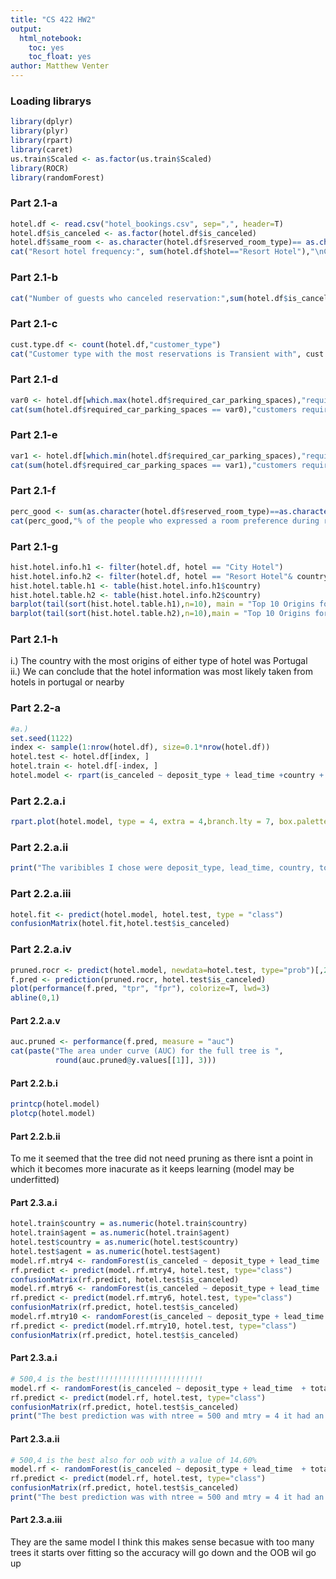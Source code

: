 ```yaml
---
title: "CS 422 HW2"
output: 
  html_notebook:
    toc: yes
    toc_float: yes
author: Matthew Venter
---
```


### Loading librarys
```r
library(dplyr)
library(plyr)
library(rpart)
library(caret)
us.train$Scaled <- as.factor(us.train$Scaled)
library(ROCR)
library(randomForest)

```

### Part 2.1-a 
```r
hotel.df <- read.csv("hotel_bookings.csv", sep=",", header=T)
hotel.df$is_canceled <- as.factor(hotel.df$is_canceled)
hotel.df$same_room <- as.character(hotel.df$reserved_room_type)== as.character(hotel.df$assigned_room_type)#creating a varible that tracks if a person asked for a type of room and got the same type.
cat("Resort hotel frequency:", sum(hotel.df$hotel=="Resort Hotel"),"\nCity hotel frequency:", sum(hotel.df$hotel=="City Hotel"))
```
### Part 2.1-b
```r
cat("Number of guests who canceled reservation:",sum(hotel.df$is_canceled==1) ,"\nNumber of guests did not cancel the reservation:",sum(hotel.df$is_canceled==0))
```
### Part 2.1-c
```r
cust.type.df <- count(hotel.df,"customer_type")
cat("Customer type with the most reservations is Transient with", cust.type.df[which.max(cust.type.df$freq),2],"reservations")

```
### Part 2.1-d
```r
var0 <- hotel.df[which.max(hotel.df$required_car_parking_spaces),"required_car_parking_spaces"]
cat(sum(hotel.df$required_car_parking_spaces == var0),"customers required the most number of parking spaces(" ,var0,")")
```
### Part 2.1-e
```r
var1 <- hotel.df[which.min(hotel.df$required_car_parking_spaces),"required_car_parking_spaces"]
cat(sum(hotel.df$required_car_parking_spaces == var1),"customers required the least number of parking spaces(" ,var1,")")

```
### Part 2.1-f
```r
perc_good <- sum(as.character(hotel.df$reserved_room_type)==as.character(hotel.df$assigned_room_type))/119390*100
cat(perc_good,"% of the people who expressed a room preference during reservation got the room during check-in.")

```
### Part 2.1-g
```r
hist.hotel.info.h1 <- filter(hotel.df, hotel == "City Hotel") 
hist.hotel.info.h2 <- filter(hotel.df, hotel == "Resort Hotel"& country!= "NULL")
hist.hotel.table.h1 <- table(hist.hotel.info.h1$country)
hist.hotel.table.h2 <- table(hist.hotel.info.h2$country)
barplot(tail(sort(hist.hotel.table.h1),n=10), main = "Top 10 Origins for Resort Hotels",ylab = "Amount of bookings per country",col = rainbow(10))
barplot(tail(sort(hist.hotel.table.h2),n=10),main = "Top 10 Origins for City Hotels",ylab = "Amount of bookings per country",col = rainbow(10))
```
### Part 2.1-h
 i.) The country with the most origins of either type of hotel was Portugal <br />
ii.) We can conclude that the hotel information was most likely taken from hotels in portugal or nearby

### Part 2.2-a
```r
#a.)
set.seed(1122)
index <- sample(1:nrow(hotel.df), size=0.1*nrow(hotel.df))
hotel.test <- hotel.df[index, ]
hotel.train <- hotel.df[-index, ]
hotel.model <- rpart(is_canceled ~ deposit_type + lead_time +country + total_of_special_requests + required_car_parking_spaces + agent +same_room , method="class", data=hotel.train)
```

### Part 2.2.a.i
```r
rpart.plot(hotel.model, type = 4, extra = 4,branch.lty = 7, box.palette = "RdYlGn",compress =TRUE, ycompress=TRUE,  main="Hotel Cancelation Model")
```

### Part 2.2.a.ii
```r
print("The varibibles I chose were deposit_type, lead_time, country, total_of_special_requests, required_car_parking_spaces, + agent, and same_room")
```

### Part 2.2.a.iii
```r
hotel.fit <- predict(hotel.model, hotel.test, type = "class")
confusionMatrix(hotel.fit,hotel.test$is_canceled)
```

### Part 2.2.a.iv
```r
pruned.rocr <- predict(hotel.model, newdata=hotel.test, type="prob")[,2]
f.pred <- prediction(pruned.rocr, hotel.test$is_canceled)
plot(performance(f.pred, "tpr", "fpr"), colorize=T, lwd=3)
abline(0,1)
```

#### Part 2.2.a.v
```r
auc.pruned <- performance(f.pred, measure = "auc")
cat(paste("The area under curve (AUC) for the full tree is ", 
          round(auc.pruned@y.values[[1]], 3)))
```

#### Part 2.2.b.i
```r
printcp(hotel.model)
plotcp(hotel.model)
```
#### Part 2.2.b.ii
To me it seemed that the tree did not need pruning as there isnt a point in which it becomes more inacurate as it keeps learning (model may be underfitted)

#### Part 2.3.a.i
```r
hotel.train$country = as.numeric(hotel.train$country)
hotel.train$agent = as.numeric(hotel.train$agent)
hotel.test$country = as.numeric(hotel.test$country)
hotel.test$agent = as.numeric(hotel.test$agent)
model.rf.mtry4 <- randomForest(is_canceled ~ deposit_type + lead_time  + total_of_special_requests + required_car_parking_spaces + country + agent + same_room, data = hotel.train, mtry=4, ntree=750, importance=TRUE, do.trace=250)
rf.predict <- predict(model.rf.mtry4, hotel.test, type="class")
confusionMatrix(rf.predict, hotel.test$is_canceled)
model.rf.mtry6 <- randomForest(is_canceled ~ deposit_type + lead_time  + total_of_special_requests + required_car_parking_spaces + country + agent, data = hotel.train, mtry=6, ntree=750, importance=TRUE, do.trace=250)
rf.predict <- predict(model.rf.mtry6, hotel.test, type="class")
confusionMatrix(rf.predict, hotel.test$is_canceled)
model.rf.mtry10 <- randomForest(is_canceled ~ deposit_type + lead_time  + total_of_special_requests + required_car_parking_spaces + country + agent, data = hotel.train, mtry=10, ntree=750, importance=TRUE, do.trace=250)
rf.predict <- predict(model.rf.mtry10, hotel.test, type="class")
confusionMatrix(rf.predict, hotel.test$is_canceled)


```
#### Part 2.3.a.i
```r
# 500,4 is the best!!!!!!!!!!!!!!!!!!!!!!!!
model.rf <- randomForest(is_canceled ~ deposit_type + lead_time  + total_of_special_requests + required_car_parking_spaces + country + agent, ntree = 500,    mtry = 4, data = hotel.train)
rf.predict <- predict(model.rf, hotel.test, type="class")
confusionMatrix(rf.predict, hotel.test$is_canceled)
print("The best prediction was with ntree = 500 and mtry = 4 it had an Accuracy of 85.33%, Sensitivity of 0.9048, Specificity of 0.7703, and Balanced Accuracy of 0.8376")
```
#### Part 2.3.a.ii
```r
# 500,4 is the best also for oob with a value of 14.60%
model.rf <- randomForest(is_canceled ~ deposit_type + lead_time  + total_of_special_requests + required_car_parking_spaces + country + agent + same_room, ntree = 500, mtry = 4, data = hotel.train)
rf.predict <- predict(model.rf, hotel.test, type="class")
confusionMatrix(rf.predict, hotel.test$is_canceled)
print("The best prediction was with ntree = 500 and mtry = 4 it had an Accuracy of 85.61%, Sensitivity of 0.9060, Specificity of 0.7743, and Balanced Accuracy of 0.8402")
```
#### Part 2.3.a.iii
They are the same model I think this makes sense becasue with too many trees it starts over fitting so the accuracy will go down and the OOB wil go up





